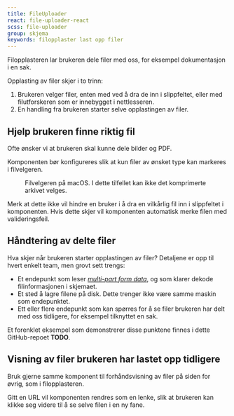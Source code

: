 ```yaml
---
title: FileUploader
react: file-uploader-react
scss: file-uploader
group: skjema
keywords: filopplaster last opp filer
---
```



<Ingress>Filopplasteren lar brukeren dele filer med oss, for eksempel dokumentasjon i en sak.</Ingress>

<ComponentExample
    component={FileUploaderExample}
    codeExample={fileUploaderExampleCode}
    knobs={fileUploaderExampleKnobs}
/>

Opplasting av filer skjer i to trinn:

1.  Brukeren velger filer, enten med ved å dra de inn i slippfeltet, eller med filutforskeren som er innebygget i nettlesseren.
2.  En handling fra brukeren starter selve opplastingen av filer.

## Hjelp brukeren finne riktig fil

Ofte ønsker vi at brukeren skal kunne dele bilder og PDF.

Komponenten bør konfigureres slik at kun filer av ønsket type kan markeres i filvelgeren.

<figure>
    <picture className="jkl-portal-image">
        <source
            media="(prefers-color-scheme: dark)"
            srcset="/assets/documentation/file-uploader/macos-filvelger-morkt.png"
        />
        <img
            className="jkl-portal-image__img"
            alt=""
            loading="lazy"
            decoding="async"
            src="/assets/documentation/file-uploader/macos-filvelger-lyst.png"
        />
    </picture>
    <figcaption>Filvelgeren på macOS. I dette tilfellet kan ikke det komprimerte arkivet velges.</figcaption>
</figure>

Merk at dette ikke vil hindre en bruker i å dra en vilkårlig fil inn i slippfeltet i komponenten. Hvis dette skjer vil komponenten automatisk merke filen med valideringsfeil.

## Håndtering av delte filer

Hva skjer når brukeren starter opplastingen av filer? Detaljene er opp til hvert enkelt team, men grovt sett trengs:

-   Et endepunkt som leser [_multi-part form data_](https://developer.mozilla.org/en-US/docs/Learn/Forms/Sending_and_retrieving_form_data#a_special_case_sending_files), og som klarer dekode filinformasjonen i skjemaet.
-   Et sted å lagre filene på disk. Dette trenger ikke være samme maskin som endepunktet.
-   Ett eller flere endepunkt som kan spørres for å se filer brukeren har delt med oss tidligere, for eksempel tilknyttet en sak.

Et forenklet eksempel som demonstrerer disse punktene finnes i dette GitHub-repoet **TODO**.

## Visning av filer brukeren har lastet opp tidligere

Bruk gjerne samme komponent til forhåndsvisning av filer på siden for øvrig, som i filopplasteren.

<ComponentExample
    title="Gjenbruk av forhåndsvisning"
    component={FilePreviewExample}
    codeExample={filePreviewExampleCode}
    knobs={filePreviewExampleKnobs}
/>

Gitt en URL vil komponenten rendres som en lenke, slik at brukeren kan klikke seg videre til å se selve filen i en ny fane.
